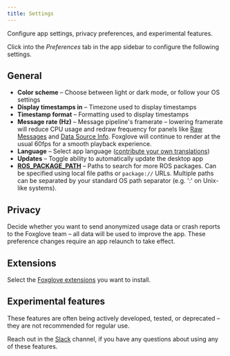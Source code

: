 ```yaml
---
title: Settings
---
```


Configure app settings, privacy preferences, and experimental features.

Click into the _Preferences_ tab in the app sidebar to configure the following settings.

## General

- **Color scheme** – Choose between light or dark mode, or follow your OS settings
- **Display timestamps in** – Timezone used to display timestamps
- **Timestamp format** – Formatting used to display timestamps
- **Message rate (Hz)** – Message pipeline's framerate – lowering framerate will reduce CPU usage and redraw frequency for panels like [Raw Messages](/docs/studio/panels/raw-messages) and [Data Source Info](/docs/studio/panels/data-source-info). Foxglove will continue to render at the usual 60fps for a smooth playback experience.
- **Language** – Select app language ([contribute your own translations](https://github.com/foxglove/studio/blob/main/CONTRIBUTING.md#localization))
- **Updates** – Toggle ability to automatically update the desktop app
- [**ROS_PACKAGE_PATH**](https://wiki.ros.org/ROS/EnvironmentVariables#ROS_PACKAGE_PATH) – Paths to search for more ROS packages. Can be specified using local file paths or `package://` URLs. Multiple paths can be separated by your standard OS path separator (e.g. ':' on Unix-like systems).

## Privacy

Decide whether you want to send anonymized usage data or crash reports to the Foxglove team – all data will be used to improve the app. These preference changes require an app relaunch to take effect.

## Extensions

Select the [Foxglove extensions](/docs/studio/extensions/getting-started) you want to install.

## Experimental features

These features are often being actively developed, tested, or deprecated – they are not recommended for regular use.

Reach out in the [Slack](/join-slack) channel, if you have any questions about using any of these features.
